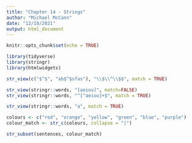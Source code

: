 ---
title: "Chapter 14 - Strings"
author: "Michael McCann"
date: "12/10/2021"
output: html_document
---

```{r setup, include=FALSE}
knitr::opts_chunk$set(echo = TRUE)
```

```{r}

library(tidyverse)
library(stringr)
library(htmlwidgets)
```

```{r}

str_view(c("$^$", "ab$^$sfas"), "\\$\\^\\$$", match = TRUE)

str_view(stringr::words, "[aeiou]", match=FALSE)
str_view(stringr::words, "^[^aeiou]+$", match = TRUE)

str_view(stringr::words, "a", match = TRUE)

```

```{r}
colours <- c("red", "orange", "yellow", "green", "blue", "purple")
colour_match <- str_c(colours, collapse = "|")

str_subset(sentences, colour_match)

```


